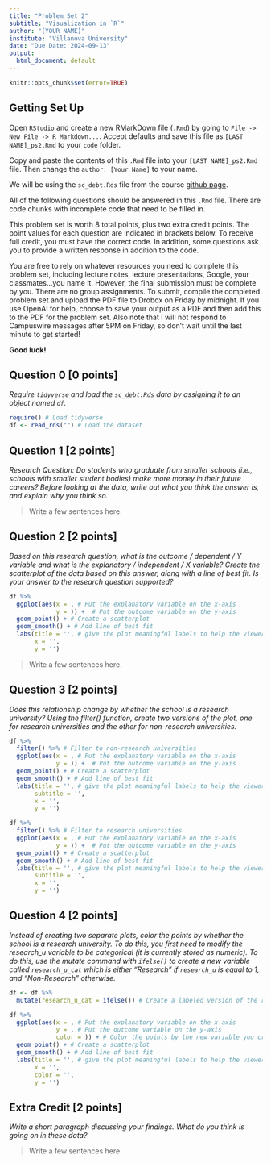 ```yaml
---
title: "Problem Set 2"
subtitle: "Visualization in `R`"
author: "[YOUR NAME]"
institute: "Villanova University"
date: "Due Date: 2024-09-13"
output:
  html_document: default
---
```


```r
knitr::opts_chunk$set(error=TRUE)
```


## Getting Set Up

Open `RStudio` and create a new RMarkDown file (`.Rmd`) by going to `File -> New File -> R Markdown...`.
Accept defaults and save this file as `[LAST NAME]_ps2.Rmd` to your `code` folder.

Copy and paste the contents of this `.Rmd` file into your `[LAST NAME]_ps2.Rmd` file. Then change the `author: [Your Name]` to your name.

We will be using the `sc_debt.Rds` file from the course [github page](https://github.com/rweldzius/PSC4175_F2024/raw/main/Data/sc_debt.Rds).

All of the following questions should be answered in this `.Rmd` file. There are code chunks with incomplete code that need to be filled in. 

This problem set is worth 8 total points, plus two extra credit points. The point values for each question are indicated in brackets below. To receive full credit, you must have the correct code. In addition, some questions ask you to provide a written response in addition to the code.

You are free to rely on whatever resources you need to complete this problem set, including lecture notes, lecture presentations, Google, your classmates...you name it. However, the final submission must be complete by you. There are no group assignments. To submit, compile the completed problem set and upload the PDF file to Drobox on Friday by midnight. If you use OpenAI for help, choose to save your output as a PDF and then add this to the PDF for the problem set. Also note that I will not respond to Campuswire messages after 5PM on Friday, so don't wait until the last minute to get started!

**Good luck!**





## Question 0 [0 points]
*Require `tidyverse` and load the `sc_debt.Rds` data by assigning it to an object named `df`.*
```r
require() # Load tidyverse
df <- read_rds("") # Load the dataset
```


## Question 1 [2 points]
*Research Question: Do students who graduate from smaller schools (i.e., schools with smaller student bodies) make more money in their future careers? Before looking at the data, write out what you think the answer is, and explain why you think so.*

> Write a few sentences here.

## Question 2 [2 points]
*Based on this research question, what is the outcome / dependent / $Y$ variable and what is the explanatory / independent / $X$ variable? Create the scatterplot of the data based on this answer, along with a line of best fit. Is your answer to the research question supported?*
```r
df %>%
  ggplot(aes(x = , # Put the explanatory variable on the x-axis
             y = )) +  # Put the outcome variable on the y-axis
  geom_point() + # Create a scatterplot
  geom_smooth() + # Add line of best fit
  labs(title = '', # give the plot meaningful labels to help the viewer understand it
       x = '',
       y = '')
```

> Write a few sentences here.

## Question 3 [2 points]
*Does this relationship change by whether the school is a research university? Using the filter() function, create two versions of the plot, one for research universities and the other for non-research universities.*

```r
df %>%
  filter() %>% # Filter to non-research universities
  ggplot(aes(x = , # Put the explanatory variable on the x-axis
             y = )) +  # Put the outcome variable on the y-axis
  geom_point() + # Create a scatterplot
  geom_smooth() + # Add line of best fit
  labs(title = '', # give the plot meaningful labels to help the viewer understand it
       subtitle = '', 
       x = '',
       y = '')

df %>%
  filter() %>% # Filter to research universities
  ggplot(aes(x = , # Put the explanatory variable on the x-axis
             y = )) +  # Put the outcome variable on the y-axis
  geom_point() + # Create a scatterplot
  geom_smooth() + # Add line of best fit
  labs(title = '', # give the plot meaningful labels to help the viewer understand it
       subtitle = '', 
       x = '',
       y = '')
```


## Question 4 [2 points]
*Instead of creating two separate plots, color the points by whether the school is a research university. To do this, you first need to modify the research_u variable to be categorical (it is currently stored as numeric). To do this, use the mutate command with `ifelse()` to create a new variable called `research_u_cat` which is either "Research" if `research_u` is equal to 1, and "Non-Research" otherwise.*
```r
df <- df %>%
  mutate(research_u_cat = ifelse()) # Create a labeled version of the research_u variable

df %>%
  ggplot(aes(x = , # Put the explanatory variable on the x-axis
             y = , # Put the outcome variable on the y-axis
             color = )) + # Color the points by the new variable you created above
  geom_point() + # Create a scatterplot
  geom_smooth() + # Add line of best fit
  labs(title = '', # give the plot meaningful labels to help the viewer understand it
       x = '',
       color = '',
       y = '')
```

## Extra Credit [2 points]
*Write a short paragraph discussing your findings. What do you think is going on in these data?*

> Write a few sentences here

